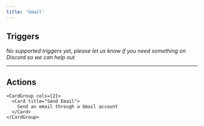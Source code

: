 ```yaml
---
title: 'Gmail'
---
```


## Triggers

*No supported triggers yet, please let us know if you need something on Discord so we can help out* 


---

## Actions


    <CardGroup cols={2}>
      <Card title="Send Email">
        Send an email through a Gmail account
      </Card>
    </CardGroup>
    
